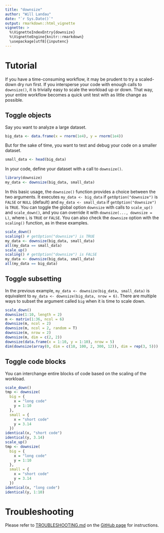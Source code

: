 ```yaml
---
title: "downsize"
author: "Will Landau"
date: "`r Sys.Date()`"
output: rmarkdown::html_vignette
vignette: >
  %\VignetteIndexEntry{downsize}
  %\VignetteEngine{knitr::rmarkdown}
  \usepackage[utf8]{inputenc}
---
```


# Tutorial

If you have a time-consuming workflow, it may be prudent to try a scaled-down
dry run first. If you intersperse your code with enough calls to `downsize()`, 
it is trivially easy to scale the workload up or down. 
That way, your entire workflow becomes a quick unit test with as little change as possible.

## Toggle objects

Say you want to analyze a large dataset.

```r
big_data <- data.frame(x = rnorm(1e4), y = rnorm(1e4))
```

But for the sake of time, you want to test and debug your code on a smaller dataset.

```r
small_data <- head(big_data)
```

In your code, define your dataset with a call to `downsize()`.

```r
library(downsize)
my_data <- downsize(big_data, small_data)
```

In this basic usage, the `downsize()` function provides a choice between the two arguments. It executes `my_data <- big_data` if `getOption("downsize")` is `FALSE` or `NULL` (default) and `my_data <- small_data` if `getOption("downsize")` is `TRUE`. 
You can toggle the global option `downsize` with calls to `scale_up()` and `scale_down()`, and you can override it with `downsize(..., downsize = L)`, where `L` is `TRUE` or `FALSE`. You can also check the `downsize` option with the `scaling()` function, as in these examples.

```r
scale_down()
scaling() # getOption("downsize") is TRUE
my_data <- downsize(big_data, small_data)
all(my_data == small_data)
scale_up()
scaling() # getOption("downsize") is FALSE
my_data <- downsize(big_data, small_data)
all(my_data == big_data)
```

## Toggle subsetting

In the previous example, `my_data <- downsize(big_data, small_data)` is equivalent to `my_data <- downsize(big_data, nrow = 6)`. There are multiple ways to subset the argument called `big` when it is time to scale down.

```r
scale_down()
downsize(1:10, length = 2)
m <- matrix(1:36, ncol = 6)
downsize(m, ncol = 2)
downsize(m, ncol = 2, random = T)
downsize(m, nrow = 2)
downsize(m, dim = c(2, 2))
downsize(data.frame(x = 1:10, y = 1:10), nrow = 5)
dim(downsize(array(0, dim = c(10, 100, 2, 300, 12)), dim = rep(3, 5)))
```

## Toggle code blocks

You can interchange entire blocks of code based on the scaling of the workload.

```r
scale_down()
tmp <- downsize(
  big = {
    x = "long code"
    y = 1:10
  }, 
  small = {
    x = "short code"
    y = 3.14
  })
identical(x, "short code")
identical(y, 3.14)
scale_up()
tmp <- downsize(
  big = {
    x = "long code"
    y = 1:10
  }, 
  small = {
    x = "short code"
    y = 3.14
  })
identical(x, "long code")
identical(y, 1:10)
```


# Troubleshooting

Please refer to [TROUBLESHOOTING.md](https://github.com/wlandau/downsize/blob/master/TROUBLESHOOTING.md) on the [GitHub page](https://github.com/wlandau/downsize) for instructions.

